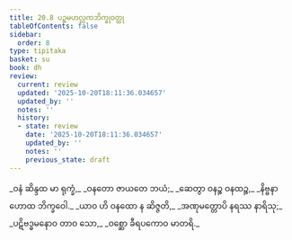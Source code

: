 ```yaml
---
title: 20.8 ပဉ္စမဟလ္လကဘိက္ခုဝတ္ထု
tableOfContents: false
sidebar:
  order: 8
type: tipitaka
basket: su
book: dh
review:
  current: review
  updated: '2025-10-20T18:11:36.034657'
  updated_by: ''
  notes: ''
  history:
  - state: review
    date: '2025-10-20T18:11:36.034657'
    updated_by: ''
    notes: ''
    previous_state: draft
---
```



<DynamicBreadcrumb />


<ReviewStatus review={frontmatter.review} showDetails={true} />

<HypothesisAnnotation frontmatter={frontmatter} />

<Division number="283" book="dh" e="ch" v="18" p="54">

<Paragraph number="305" type="verses" book="dh">
_ဝနံ ဆိန္ဒထ မာ ရုက္ခံ,_  
_ဝနတော ဇာယတေ ဘယံ;_  
_ဆေတွာ ဝနဉ္စ ဝနထဉ္စ,_  
_နိဗ္ဗနာ ဟောထ ဘိက္ခဝေါ._  

</Paragraph>

</Division>
<Division number="284" book="dh" e="ch" v="18" p="54">

<Paragraph number="306" type="verses" book="dh">
_ယာဝ ဟိ ဝနထော န ဆိဇ္ဇတိ,_  
_အဏုမတ္တောပိ နရဿ နာရိသု;_  
_ပဋိဗဒ္ဓမနောဝ တာဝ သော,_  
_ဝစ္ဆော ခီရပကောဝ မာတရိ._
</Paragraph>
</Division>